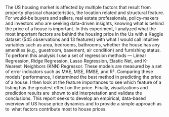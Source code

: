 
The US housing market is affected by multiple factors that result from property physical characteristics, the location related and structural feature. For would-be buyers and sellers, real estate professionals, policy-makers and investors who are seeking data-driven insights, knowing what is behind the price of a house is important.
In this experiment, I analyzed what the most important factors are behind the housing price in the Us with a Kaggle dataset (545 observations and 13 features) with what I would call intuitive variables such as area, bedrooms, bathrooms, whether the house has any amenities (e.g., guestroom, basement, air condition) and furnishing status.
To perform this analysis I use a set of regression methods — Linear Regression, Ridge Regression, Lasso Regression, Elastic Net, and K-Nearest Neighbors (KNN) Regressor. These models are measured by a set of error indicators such as MAE, MSE, RMSE, and R². Comparing these models’ performance, I determined the best method in predicting the price of a house. I then look at the feature importances to see which feature of a listing has the greatest effect on the price. Finally, visualizations and prediction results are shown to aid interpretation and validate the conclusions.
This report seeks to develop an empirical, data-based overview of US house price dynamics and to provide a simple approach as to what factors contribute most to house prices.
